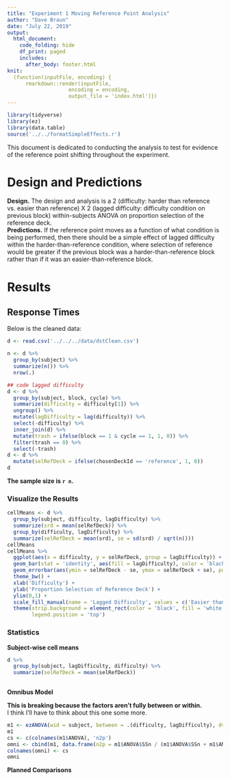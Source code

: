 ```yaml
---
title: "Experiment 1 Moving Reference Point Analysis"
author: "Dave Braun"
date: "July 22, 2019"
output: 
  html_document:
    code_folding: hide
    df_print: paged
    includes:
      after_body: footer.html
knit:
  (function(inputFile, encoding) {
      rmarkdown::render(inputFile,
                    encoding = encoding,
                    output_file = 'index.html')})
---
```


```r
library(tidyverse)
library(ez)
library(data.table)
source('../../formatSimpleEffects.r')
```

This document is dedicated to conducting the analysis to test for evidence of the reference point shifting throughout the experiment.

# Design and Predictions
**Design.** The design and analysis is a 2 (difficulty: harder than reference vs. easier than reference) X 2 (lagged difficulty: difficulty condition on previous block) within-subjects ANOVA on proportion selection of the reference deck.  
**Predictions.** If the reference point moves as a function of what condition is being performed, then there should be a simple effect of lagged difficulty within the harder-than-reference condition, where selection of reference would be greater if the previous block was a harder-than-reference block rather than if it was an easier-than-reference block.



# Results

## Response Times
Below is the cleaned data:
```r
d <- read.csv('../../../data/dstClean.csv')

n <- d %>% 
  group_by(subject) %>% 
  summarize(n()) %>% 
  nrow(.)

## code lagged difficulty
d <- d %>% 
  group_by(subject, block, cycle) %>% 
  summarize(difficulty = difficulty[1]) %>% 
  ungroup() %>% 
  mutate(lagDifficulty = lag(difficulty)) %>% 
  select(-difficulty) %>% 
  inner_join(d) %>% 
  mutate(trash = ifelse(block == 1 & cycle == 1, 1, 0)) %>% 
  filter(trash == 0) %>% 
  select(-trash)
d <- d %>% 
  mutate(selRefDeck = ifelse(chosenDeckId == 'reference', 1, 0))
d
```
**The sample size is `r n`.**

### Visualize the Results

```r
cellMeans <- d %>% 
  group_by(subject, difficulty, lagDifficulty) %>% 
  summarize(srd = mean(selRefDeck)) %>% 
  group_by(difficulty, lagDifficulty) %>% 
  summarize(selRefDeck = mean(srd), se = sd(srd) / sqrt(n()))
cellMeans
cellMeans %>% 
  ggplot(aes(x = difficulty, y = selRefDeck, group = lagDifficulty)) + 
  geom_bar(stat = 'identity', aes(fill = lagDifficulty), color = 'black', position = position_dodge(width = 0.9)) + 
  geom_errorbar(aes(ymin = selRefDeck - se, ymax = selRefDeck + se), position = position_dodge(width = 0.9), width = 0.5) + 
  theme_bw() +
  xlab('Difficulty') + 
  ylab('Proportion Selection of Reference Deck') + 
  ylim(0,1) +
  scale_fill_manual(name = 'Lagged Difficulty', values = c('Easier than Reference' = 'Light Grey', 'Harder than reference' = 'Black')) +
  theme(strip.background = element_rect(color = 'black', fill = 'white'),
        legend.position = 'top')
```


### Statistics
**Subject-wise cell means**
```r
d %>% 
  group_by(subject, lagDifficulty, difficulty) %>% 
  summarize(selRefDeck = mean(selRefDeck)) 
  
```

**Omnibus Model**  

**This is breaking because the factors aren't fully between or within.**  
I think I'll have to think about this one some more.

```r
m1 <- ezANOVA(wid = subject, between = .(difficulty, lagDifficulty), dv = selRefDeck, data = d, detailed = TRUE)
m1
cs <- c(colnames(m1$ANOVA), 'n2p')
omni <- cbind(m1, data.frame(n2p = m1$ANOVA$SSn / (m1$ANOVA$SSn + m1$ANOVA$SSd)))
colnames(omni) <- cs
omni
```

**Planned Comparisons**
